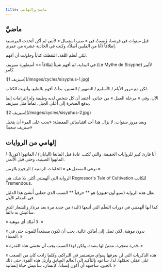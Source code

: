 ---
title: ماضيَّ وإلهامي
---

<LearningCycle lang="ar" />
<CultureCycle lang="ar" />

## ماضيَّ

قبل سنوات في فرنسا، وُضِعتُ في « صف استقبال » لأنني لم أكن أتحدث الفرنسية إطلاقاً (أنا من الفلبين أصلاً)، وكنت في الحادية عشرة من عمري.

لكي أتعلم اللغة، التقطتُ كتاباً وحاولت أن أفهم.

في البداية، لم أفهم شيئاً إطلاقاً => أسطورة سيزيف (Le Mythe de Sisyphe) لألبير كامو.

<div className="w-96 mx-auto">
  ![سيزيف 1](/images/cycles/sisyphus-1.jpg)
</div>

لكن مع مرور الأيام / الأسابيع / الشهور / السنين، بدأتُ أفهم بالطبع، وأنهيت الكتاب.

الآن، وفي « مرحلة العمل » من حياتي، أعتقد أن كل شخص لديه وظيفة وله التزامات إنما يدفع الصخرة إلى أعلى الجبل، تماماً مثل سيزيف.

<div className="w-96 mx-auto">
  ![سيزيف 2](/images/cycles/sisyphus-2.jpg)
</div>

وبعد مرور سنوات، لا يزال هذا أحد اقتباساتي المفضلة: «يجب على المرء أن يتخيل سيزيف سعيدًا»

## إلهامي من الروايات

أنا قارئ كبير للروايات الخفيفة، والتي تُكتب عادةً قبل المانغا (اليابان) / المانهوا (كوريا) / المانهوا الصينية، وحتى قبل الأنمي.

نوعي المفضل هو « الحلقات الزمنية / الرجوع بالزمن ».

الرواية التي ألهمتني أكثر، بلا شك، هي Regressor's Tale of Cultivation للكاتب Tremendous.

بطل هذه الرواية (سيو أون-هيون) هو ** حرفياً ** السبب الذي جعلني أُنشئ هذا الدليل في المقام الأول.

كما أنها ألهمتني في دورات التعلّم التي أتبعها (البدء من جديد مرة بعد مرة)، والشعار الذي سأعيش به دائماً.

« لا أملك أي موهبة. »

« بدون موهبة، لكي تصل إلى أماكن عالية، يجب أن تكون مستعداً للموت حتى في المساء. »

« قدرة معجزة، ممتنٌ لها بشدة. ولكن لهذا السبب يجب أن تختفي هذه القدرة. »

« هذه الذكريات التي لن يعرفها سواي ستستمر في التراكم، وكلما زادت كان من الصعب على عقلي تحمّلها. لذا، سأعود بالتأكيد إلى العالم السابق وأزيل هذه القوة. حتى ذلك الحين، سأجتهد أن أكون إنساناً. كإنسان، سأعيش حياة إنسانية. »
